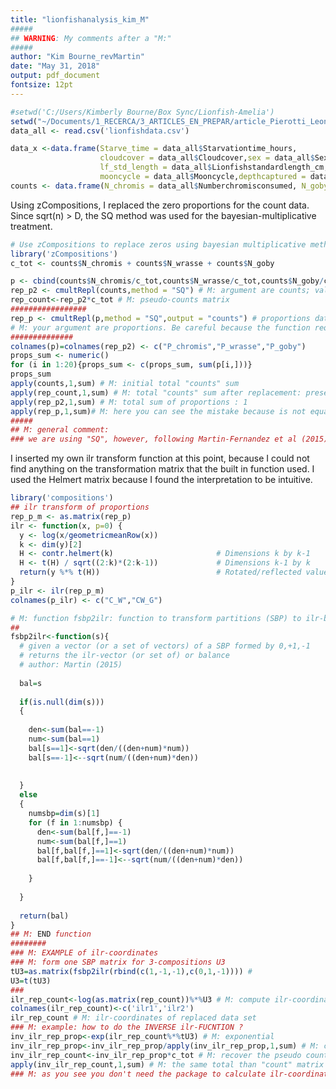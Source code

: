 ```yaml
---
title: "lionfishanalysis_kim_M"
#####
## WARNING: My comments after a "M:"
#####
author: "Kim Bourne_revMartin"
date: "May 31, 2018"
output: pdf_document
fontsize: 12pt
---
```


```r
#setwd('C:/Users/Kimberly Bourne/Box Sync/Lionfish-Amelia')
setwd("~/Documents/1_RECERCA/3_ARTICLES_EN_PREPAR/article_Pierotti_Leon/Kimber/boxduke1314")
data_all <- read.csv('lionfishdata.csv')

data_x <-data.frame(Starve_time = data_all$Starvationtime_hours,
                    cloudcover = data_all$Cloudcover,sex = data_all$Sex,
                    lf_std_length = data_all$Lionfishstandardlength_cm, lf_wetwgt = data_all$LionfishWetWeight_g,
                    mooncycle = data_all$Mooncycle,depthcaptured = data_all$Depthcaptured_m,bodycond = data_all$BodyCondition,Lionfish_totlength = data_all$Lionfishtotallength_cm)
counts <- data.frame(N_chromis = data_all$Numberchromisconsumed, N_goby = data_all$Numbergobyconsumed,N_wrasse = data_all$Numberwrasseconsumed)
```

Using zCompositions, I replaced the zero proportions for the count data. Since sqrt(n) > D, the SQ method was used for the bayesian-multiplicative treatment.

```r
# Use zCompositions to replace zeros using bayesian multiplicative methods
library('zCompositions')
c_tot <- counts$N_chromis + counts$N_wrasse + counts$N_goby

p <- cbind(counts$N_chromis/c_tot,counts$N_wrasse/c_tot,counts$N_goby/c_tot) # proportions of each species based on total eaten
rep_p2 <- cmultRepl(counts,method = "SQ") # M: argument are counts; value are proportions
rep_count<-rep_p2*c_tot # M: pseudo-counts matrix
#################
rep_p <- cmultRepl(p,method = "SQ",output = "counts") # proportions data with zeros replaced
# M: your argument are proportions. Be careful because the function requires counts
##############
colnames(p)=colnames(rep_p2) <- c("P_chromis","P_wrasse","P_goby")
props_sum <- numeric()
for (i in 1:20){props_sum <- c(props_sum, sum(p[i,]))}
props_sum
apply(counts,1,sum) # M: initial total "counts" sum
apply(rep_count,1,sum) # M: total "counts" sum after replacement: preserved 
apply(rep_p2,1,sum) # M: total sum of proportions : 1
apply(rep_p,1,sum)# M: here you can see the mistake because is not equal to one
#####
## M: general comment:
### we are using "SQ", however, following Martin-Fernandez et al (2015) the "GBM" methods gives also reasonable results.

```

I inserted my own ilr transform function at this point, because I could not find anything on the transformation matrix that the built in function used. I used the Helmert matrix because I found the interpretation to be intuitive.

```r
library('compositions')
## ilr transform of proportions
rep_p_m <- as.matrix(rep_p)
ilr <- function(x, p=0) {
  y <- log(x/geometricmeanRow(x))
  k <- dim(y)[2]
  H <- contr.helmert(k)                       # Dimensions k by k-1
  H <- t(H) / sqrt((2:k)*(2:k-1))             # Dimensions k-1 by k
  return(y %*% t(H))                          # Rotated/reflected values
}
p_ilr <- ilr(rep_p_m)
colnames(p_ilr) <- c("C_W","CW_G")
```

```r
# M: function fsbp2ilr: function to transform partitions (SBP) to ilr-basis
##
fsbp2ilr<-function(s){
  # given a vector (or a set of vectors) of a SBP formed by 0,+1,-1 
  # returns the ilr-vector (or set of) or balance
  # author: Martin (2015)
  
  bal=s
  
  if(is.null(dim(s))) 
  {
       
    den<-sum(bal==-1)
    num<-sum(bal==1)  
    bal[s==1]<-sqrt(den/((den+num)*num))
    bal[s==-1]<--sqrt(num/((den+num)*den))
    
    
  }
  else
  {
    numsbp=dim(s)[1]
    for (f in 1:numsbp) {
      den<-sum(bal[f,]==-1)
      num<-sum(bal[f,]==1)  
      bal[f,bal[f,]==1]<-sqrt(den/((den+num)*num))
      bal[f,bal[f,]==-1]<--sqrt(num/((den+num)*den))
      
    }
    
  }
  
  return(bal)
}
## M: END function
########
### M: EXAMPLE of ilr-coordinates
### M: form one SBP matrix for 3-compositions U3
tU3=as.matrix(fsbp2ilr(rbind(c(1,-1,-1),c(0,1,-1)))) # 
U3=t(tU3)
###
ilr_rep_count<-log(as.matrix(rep_count))%*%U3 # M: compute ilr-coordinates
colnames(ilr_rep_count)<-c('ilr1','ilr2')
ilr_rep_count # M: ilr-coordinates of replaced data set
### M: example: how to do the INVERSE ilr-FUCNTION ?
inv_ilr_rep_prop<-exp(ilr_rep_count%*%tU3) # M: exponential
inv_ilr_rep_prop<-inv_ilr_rep_prop/apply(inv_ilr_rep_prop,1,sum) # M: closure to 1
inv_ilr_rep_count<-inv_ilr_rep_prop*c_tot # M: recover the pseudo counts
apply(inv_ilr_rep_count,1,sum) # M: the same total than "count" matrix
### M: as you see you don't need the package to calculate ilr-coordinates and you can decide the SBP as regards your goal in the study

```
